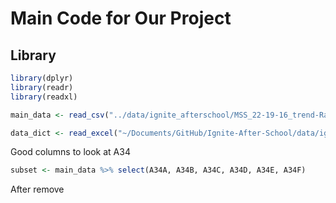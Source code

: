 # Main Code for Our Project

## Library

```r
library(dplyr)
library(readr)
library(readxl)
```


```r
main_data <- read_csv("../data/ignite_afterschool/MSS_22-19-16_trend-RaceNoCounty.csv")
```
```r
data_dict <- read_excel("~/Documents/GitHub/Ignite-After-School/data/ignite_afterschool/DataDictionary_Race_NoCounty.xlsx")
```

Good columns to look at A34

```r
subset <- main_data %>% select(A34A, A34B, A34C, A34D, A34E, A34F)
```

After remove 
